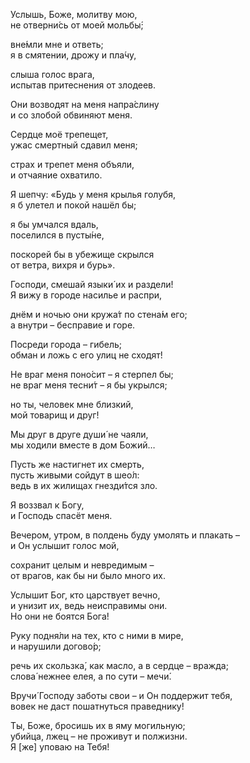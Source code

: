 Услышь, Боже, молитву мою,  
не отверни́сь от моей мольбы́;

вне́мли мне и ответь;  
я в смятении, дрожу и пла́чу,

слыша голос врага,  
испытав притеснения от злодеев.

Они возводят на меня напра́слину  
и со злобой обвиняют меня.

Сердце моё трепещет,  
ужас смертный сдавил меня;

страх и трепет меня объяли,  
и отчаяние охватило.

Я шепчу: «Будь у меня крылья голубя,  
я б улетел и покой нашёл бы;

я бы умчался вдаль,  
поселился в пусты́не,

поскорей бы в убежище скрылся  
от ветра, вихря и бурь».

Господи, смешай языки́ их и раздели!  
Я вижу в городе насилье и распри,

днём и ночью они кружа́т по стена́м его;  
а внутри – бесправие и горе.

Посреди города – гибель;  
обман и ложь с его улиц не сходят!

Не враг меня поно́сит – я стерпел бы;  
не враг меня тесни́т – я бы укрылся;

но ты, человек мне близкий,  
мой товарищ и друг!

Мы друг в друге души́ не чаяли,  
мы ходили вместе в дом Божий…

Пусть же настигнет их смерть,  
пусть живыми сойдут в шео́л:  
ведь в их жилищах гнезди́тся зло.

Я воззвал к Богу,  
и Господь спасёт меня.

Вечером, утром, в полдень буду умолять и плакать –  
и Он услышит голос мой,

сохранит целым и невредимым –  
от врагов, как бы ни было много их.

Услышит Бог, кто царствует вечно,  
и унизит их, ведь неисправимы они.  
Но они не боятся Бога!

Руку подня́ли на тех, кто с ними в мире,  
и нарушили догово́р;

речь их скользка́, как масло, а в сердце – вражда;  
слова́ нежнее елея, а по сути – мечи́.

Вручи́ Господу заботы свои – и Он поддержит тебя,  
вовек не даст пошатнуться праведнику!

Ты, Боже, бросишь их в яму могильную;  
убийца, лжец – не проживут и полжизни.  
Я <R>[</R>же<R>]</R> уповаю на Тебя!
